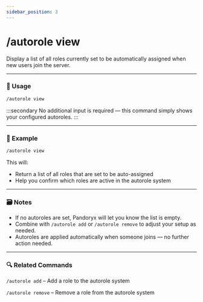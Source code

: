 ```yaml
---
sidebar_position: 3
---
```


# /autorole view

Display a list of all roles currently set to be automatically assigned when new users join the server.

<hr className="md-divider-gradient" />

### 💬 Usage
```bash
/autorole view
```
:::secondary
No additional input is required — this command simply shows your configured autoroles.
:::

<hr className="md-divider-gradient" />

### 📌 Example
```bash
/autorole view
```
This will:
- Return a list of all roles that are set to be auto-assigned
- Help you confirm which roles are active in the autorole system

<hr className="md-divider-gradient" />

### 🗃️ Notes
- If no autoroles are set, Pandoryx will let you know the list is empty.
- Combine with `/autorole add` or `/autorole remove` to adjust your setup as needed.
- Autoroles are applied automatically when someone joins — no further action needed.

<hr className="md-divider-gradient" />

### 🔍 Related Commands
`/autorole add` – Add a role to the autorole system

`/autorole remove` – Remove a role from the autorole system